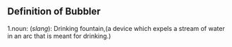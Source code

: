 == Definition of Bubbler ==

1.noun: (''slang''): Drinking fountain,(a device which expels a stream of water in an arc that is meant for drinking.)